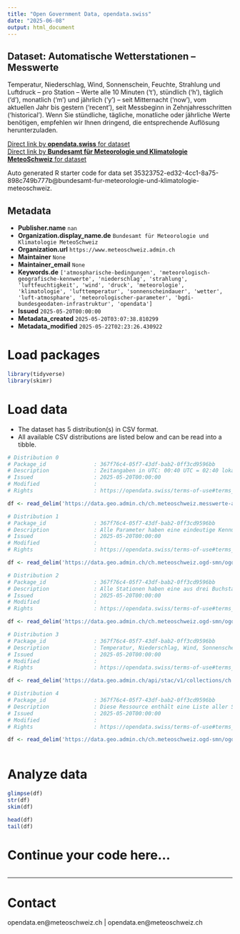 ```yaml
---
title: "Open Government Data, opendata.swiss"
date: "2025-06-08"
output: html_document
---
```


## Dataset: Automatische Wetterstationen – Messwerte

Temperatur, Niederschlag, Wind, Sonnenschein, Feuchte, Strahlung und Luftdruck – pro Station – Werte alle 10 Minuten ('t'), stündlich ('h'), täglich ('d'), monatlich ('m') und jährlich ('y') – seit Mitternacht ('now'), vom aktuellen Jahr bis gestern ('recent'), seit Messbeginn in Zehnjahresschritten ('historical'). Wenn Sie stündliche, tägliche, monatliche oder jährliche Werte benötigen, empfehlen wir Ihnen dringend, die entsprechende Auflösung herunterzuladen.

[Direct link by **opendata.swiss** for dataset](https://opendata.swiss/de/dataset/automatische-wetterstationen-messwerte)<br>
[Direct link by **Bundesamt für Meteorologie und Klimatologie MeteoSchweiz** for dataset](https://www.meteoschweiz.admin.ch/service-und-publikationen/service/open-data.html)

Auto generated R starter code for data set 35323752-ed32-4cc1-8a75-898c749b777b@bundesamt-fur-meteorologie-und-klimatologie-meteoschweiz.

## Metadata

- **Publisher.name** `nan`
- **Organization.display_name.de** `Bundesamt für Meteorologie und Klimatologie MeteoSchweiz`
- **Organization.url** `https://www.meteoschweiz.admin.ch`
- **Maintainer** `None`
- **Maintainer_email** `None`
- **Keywords.de** `['atmospharische-bedingungen', 'meteorologisch-geografische-kennwerte', 'niederschlag', 'strahlung', 'luftfeuchtigkeit', 'wind', 'druck', 'meteorologie', 'klimatologie', 'lufttemperatur', 'sonnenscheindauer', 'wetter', 'luft-atmosphare', 'meteorologischer-parameter', 'bgdi-bundesgeodaten-infrastruktur', 'opendata']`
- **Issued** `2025-05-20T00:00:00`
- **Metadata_created** `2025-05-20T03:07:38.810299`
- **Metadata_modified** `2025-05-22T02:23:26.430922`


# Load packages

```r

library(tidyverse)
library(skimr)

```

# Load data

-   The dataset has 5 distribution(s) in CSV format.
-   All available CSV distributions are listed below and can be read into a tibble.

```r

# Distribution 0
# Package_id               : 367f76c4-05f7-43df-bab2-0ff3cd9596bb
# Description              : Zeitangaben in UTC: 00:40 UTC = 02:40 lokale (CH) Sommerzeit, 01:40 Winterzeit. Hauptparameter: tre200s0; rre150z0; sre000z0; gre000z0; ure200s0; tde200s0; dkl010z0; fu3010z0; fu3010z1; prestas0; pp0qffs0; pp0qnhs0; ppz850s0; ppz700s0; dv1towz0; fu3towz0; u3towz1; ta1tows0; uretows0; tdetows0.
# Issued                   : 2025-05-20T00:00:00
# Modified                 : 
# Rights                   : https://opendata.swiss/terms-of-use#terms_by

df <- read_delim('https://data.geo.admin.ch/ch.meteoschweiz.messwerte-aktuell/VQHA80.csv')

# Distribution 1
# Package_id               : 367f76c4-05f7-43df-bab2-0ff3cd9596bb
# Description              : Alle Parameter haben eine eindeutige Kennung, die von der zeitlichen Auflösung abhängig ist (z.B. "dkl010z0" für "Windrichtung; Zehnminutenmittel"). Diese Ressource enthält eine Liste aller Parameterkennungen mit Erläuterung, Zeitintervall, Dezimalstellen, Datentyp und Masseinheit.
# Issued                   : 2025-05-20T00:00:00
# Modified                 : 
# Rights                   : https://opendata.swiss/terms-of-use#terms_by

df <- read_delim('https://data.geo.admin.ch/ch.meteoschweiz.ogd-smn/ogd-smn_meta_parameters.csv')

# Distribution 2
# Package_id               : 367f76c4-05f7-43df-bab2-0ff3cd9596bb
# Description              : Alle Stationen haben eine aus drei Buchstaben bestehende Kennung (z.B. "BER" für "Bern/Zollikofen" oder "LUG" für "Lugano"). Diese Ressource enthält eine Liste aller Stationskennungen mit Namen, Kanton, Wigos ID, Stationstyp, Höhe, Koordinaten, Ausrichtung und URL der Stationsdetailseiten.
# Issued                   : 2025-05-20T00:00:00
# Modified                 : 
# Rights                   : https://opendata.swiss/terms-of-use#terms_by

df <- read_delim('https://data.geo.admin.ch/ch.meteoschweiz.ogd-smn/ogd-smn_meta_stations.csv')

# Distribution 3
# Package_id               : 367f76c4-05f7-43df-bab2-0ff3cd9596bb
# Description              : Temperatur, Niederschlag, Wind, Sonnenschein, Feuchte, Strahlung und Luftdruck – pro Station – Werte alle 10 Minuten ('t'), stündlich ('h'), täglich ('d'), monatlich ('m') und jährlich ('y') – seit Mitternacht ('now'), vom aktuellen Jahr bis gestern ('recent'), seit Messbeginn in Zehnjahresschritten ('historical'). Wenn Sie stündliche, tägliche, monatliche oder jährliche Werte benötigen, empfehlen wir Ihnen dringend, die entsprechende Auflösung herunterzuladen.
# Issued                   : 2025-05-20T00:00:00
# Modified                 : 
# Rights                   : https://opendata.swiss/terms-of-use#terms_by

df <- read_delim('https://data.geo.admin.ch/api/stac/v1/collections/ch.meteoschweiz.ogd-smn')

# Distribution 4
# Package_id               : 367f76c4-05f7-43df-bab2-0ff3cd9596bb
# Description              : Diese Ressource enthält eine Liste aller Stationen und Parameter mit Start- und Enddatum der Messungen.
# Issued                   : 2025-05-20T00:00:00
# Modified                 : 
# Rights                   : https://opendata.swiss/terms-of-use#terms_by

df <- read_delim('https://data.geo.admin.ch/ch.meteoschweiz.ogd-smn/ogd-smn_meta_datainventory.csv')



```

# Analyze data

```r

glimpse(df)
str(df)
skim(df)

head(df)
tail(df)

```

# Continue your code here...

```r

```

------------------------------------------------------------------------

# Contact

opendata.en@meteoschweiz.ch | opendata.en@meteoschweiz.ch
